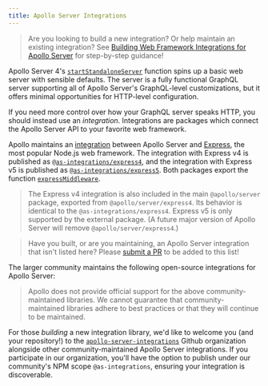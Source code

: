 ```yaml
---
title: Apollo Server Integrations
---
```



> Are you looking to build a new integration? Or help maintain an existing integration? See [Building Web Framework Integrations for Apollo Server](./building-integrations) for step-by-step guidance!

Apollo Server 4's [`startStandaloneServer`](../api/standalone) function spins up a basic web server with sensible defaults.  The server is a fully functional GraphQL server supporting all of Apollo Server's GraphQL-level customizations, but it offers minimal opportunities for HTTP-level configuration.

If you need more control over how your GraphQL server speaks HTTP, you should instead use an _integration_. Integrations are packages which connect the Apollo Server API to your favorite web framework.

Apollo maintains an [integration](../api/express-middleware) between Apollo Server and [Express](https://expressjs.com/), the most popular Node.js web framework. The integration with Express v4 is published as [`@as-integrations/express4`](https://www.npmjs.com/package/@as-integrations/express), and the integration with Express v5 is published as [`@as-integrations/express5`](https://www.npmjs.com/package/@as-integrations/express5). Both packages export the function [`expressMiddleware`](../api/express-middleware).

> The Express v4 integration is also included in the main `@apollo/server` package, exported from `@apollo/server/express4`. Its behavior is identical to the `@as-integrations/express4`. Express v5 is only supported by the external package. (A future major version of Apollo Server will remove `@apollo/server/express4`.)

> Have you built, or are you maintaining, an Apollo Server integration that isn't listed here? Please [submit a PR](https://github.com/apollographql/apollo-server/blob/main/docs/source/integrations/integration-index.mdx) to be added to this list!

The larger community maintains the following open-source integrations for Apollo Server:

<IntegrationTable />

> Apollo does not provide official support for the above community-maintained libraries. We cannot guarantee that community-maintained libraries adhere to best practices or that they will continue to be maintained.

For those _building_ a new integration library,  we'd like to welcome you (and your repository!) to the [`apollo-server-integrations`](https://github.com/apollo-server-integrations) Github organization alongside other community-maintained Apollo Server integrations. If you participate in our organization, you'll have the option to publish under our community's NPM scope `@as-integrations`, ensuring your integration is discoverable.

